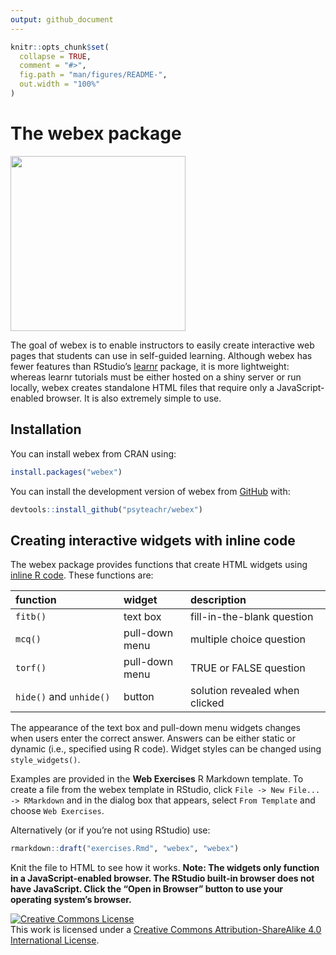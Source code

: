 ```yaml
---
output: github_document
---
```


<!-- README.md is generated from README.Rmd. Please edit that file -->

<link href="inst/reports/default/webex.css" rel="stylesheet" />

```r
knitr::opts_chunk$set(
  collapse = TRUE,
  comment = "#>",
  fig.path = "man/figures/README-",
  out.width = "100%"
)
```


# The webex package

<img src="https://github.com/PsyTeachR/misc/blob/master/img/webex.001.png" width="280px" />

The goal of webex is to enable instructors to easily create interactive web pages that students can use in self-guided learning. Although webex has fewer features than RStudio's [learnr](https://rstudio.github.io/learnr/) package, it is more lightweight: whereas learnr tutorials must be either hosted on a shiny server or run locally, webex creates standalone HTML files that require only a JavaScript-enabled browser. It is also extremely simple to use.

## Installation

You can install webex from CRAN using:

```r
install.packages("webex")
```

You can install the development version of webex from [GitHub](https://github.com/PsyTeachR/webex) with:

```r
devtools::install_github("psyteachr/webex")
```

## Creating interactive widgets with inline code

The webex package provides functions that create HTML widgets using [inline R code](https://github.com/rstudio/cheatsheets/raw/master/rmarkdown-2.0.pdf).  These functions are:

|function                |widget         |description                    |
|:-----------------------|:--------------|:------------------------------|
|`fitb()`                |text box       |fill-in-the-blank question     |
|`mcq()`                 |pull-down menu |multiple choice question       |
|`torf()`                |pull-down menu |TRUE or FALSE question         |
|`hide()` and `unhide()` |button         |solution revealed when clicked |

The appearance of the text box and pull-down menu widgets changes when users enter the correct answer. Answers can be either static or dynamic (i.e., specified using R code). Widget styles can be changed using `style_widgets()`.

Examples are provided in the **Web Exercises** R Markdown template. To create a file from the webex template in RStudio, click `File -> New File... -> RMarkdown` and in the dialog box that appears, select `From Template` and choose `Web Exercises`.

Alternatively (or if you're not using RStudio) use:

```r
rmarkdown::draft("exercises.Rmd", "webex", "webex")
```

Knit the file to HTML to see how it works. **Note: The widgets only function in a JavaScript-enabled browser. The RStudio built-in browser does not have JavaScript. Click the "Open in Browser" button to use your operating system's browser.**

<a rel="license" href="http://creativecommons.org/licenses/by-sa/4.0/"><img alt="Creative Commons License" style="border-width:0" src="https://i.creativecommons.org/l/by-sa/4.0/88x31.png" /></a><br />This work is licensed under a <a rel="license" href="http://creativecommons.org/licenses/by-sa/4.0/">Creative Commons Attribution-ShareAlike 4.0 International License</a>.
